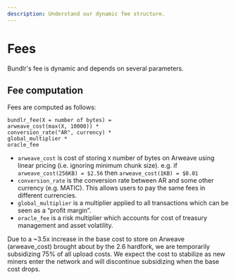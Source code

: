 ```yaml
---
description: Understand our dynamic fee structure.
---
```



# Fees

Bundlr's fee is dynamic and depends on several parameters.

## Fee computation

Fees are computed as follows:

```
bundlr_fee(X = number of bytes) =
arweave_cost(max(X, 10000)) *
conversion_rate("AR", currency) *
global_multiplier *
oracle_fee
```

-   `arweave_cost` is cost of storing `X` number of bytes on Arweave using linear pricing (i.e. ignoring minimum chunk size). e.g. if `arweave_cost(256KB) = $2.56` then `arweave_cost(1KB) = $0.01`
-   `conversion_rate` is the conversion rate between AR and some other currency (e.g. MATIC). This allows users to pay the same fees in different currencies.
-   `global_multiplier` is a multiplier applied to all transactions which can be seen as a “profit margin”.
-   `oracle_fee` is a risk multiplier which accounts for cost of treasury management and asset volatility.

<Callout type="info" emoji="ℹ️">
	Due to a ~3.5x increase in the base cost to store on Arweave (arweave_cost) brought about by the 2.6 hardfork, we
	are temporarily subsidizing 75% of all upload costs. We expect the cost to stabilize as new miners enter the network
	and will discontinue subsidizing when the base cost drops.
</Callout>
